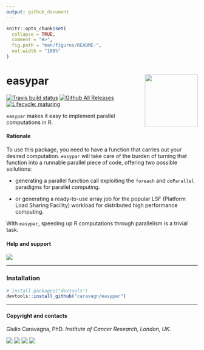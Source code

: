 ```yaml
---
output: github_document
---
```


```r
knitr::opts_chunk$set(
  collapse = TRUE,
  comment = "#>",
  fig.path = "man/figures/README-",
  out.width = "100%"
)
```
# easypar <a href='https://caravagn.github.io/easypar'><img src='man/figures/logo.png' align="right" height="139" /></a>
<!-- badges: start -->

[![Travis build
status](https://travis-ci.org/caravagn/easypar.svg?branch=master)](https://travis-ci.org/caravagn/easypar)
[![Github All Releases](https://img.shields.io/github/downloads/caravagn/easypar/total.svg)]()
[![Lifecycle: maturing](https://img.shields.io/badge/lifecycle-maturing-blue.svg)](https://www.tidyverse.org/lifecycle/#maturing)
<!-- badges: end -->

`easypar` makes it easy to implement parallel computations in R.

#### Rationale

To use this package, you need to have a function that 
carries out your desired computation. `easypar` will take care of the
burden of  turning that function into a runnable parallel piece
of code, offering two possible soilutions:

* generating a parallel function call exploiting the `foreach` and 
`doParallel` paradigms for parallel computing.

* or generating a ready-to-use array job for the popular LSF 
(Platform Load Sharing Facility) workload for distributed high performance computing.  

With `easypar`, speeding up R computations through parallelism is a trivial task.

#### Help and support

[![](https://img.shields.io/badge/GitHub%20Pages-https://caravagn.github.io/easypar/-yellow.svg)](https://caravagn.github.io/easypar)

-----

### Installation

``` r
# install.packages("devtools")
devtools::install_github("caravagn/easypar")
```
-----

#### Copyright and contacts

Giulio Caravagna, PhD. _Institute of Cancer Research, London, UK_.

[![](https://img.shields.io/badge/Email-gcaravagn@gmail.com-seagreen.svg)](mailto:gcaravagn@gmail.com)
[![](https://img.shields.io/badge/Github-caravagn-seagreen.svg)](https://github.com/caravagn)
[![](https://img.shields.io/badge/Twitter-@gcaravagna-steelblue.svg)](https://twitter.com/gcaravagna)
[![](https://img.shields.io/badge/Personal%20webpage-https://bit.ly/2kc9E6Y-red.svg)](https://sites.google.com/site/giuliocaravagna/)
